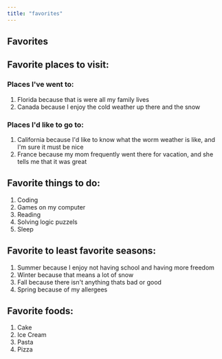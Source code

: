 ```yaml
---
title: "favorites"
---
```


<Nav act={3} />

# Favorites
## Favorite places to visit:
### Places I've went to:
1. Florida because that is were all my family lives
2. Canada because I enjoy the cold weather up there and the snow
### Places I'd like to go to:
1. California because I'd like to know what the worm weather is like, and I'm sure it must be nice
2. France because my mom frequently went there for vacation, and she tells me that it was great
## Favorite things to do:
1. Coding
2. Games on my computer
3. Reading
4. Solving logic puzzels
5. Sleep
## Favorite to least favorite seasons:
1. Summer because I enjoy not having school and having more freedom
2. Winter because that means a lot of snow
3. Fall because there isn't anything thats bad or good
4. Spring because of my allergees
## Favorite foods:
1. Cake
2. Ice Cream
3. Pasta
4. Pizza
